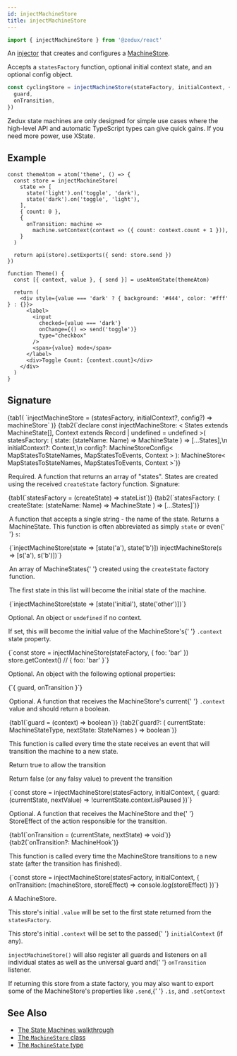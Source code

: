 ```yaml
---
id: injectMachineStore
title: injectMachineStore
---
```



```ts
import { injectMachineStore } from '@zedux/react'
```

An [injector](../glossary#injector) that creates and configures a [MachineStore](../classes/MachineStore).

Accepts a `statesFactory` function, optional initial context state, and an optional config object.

```ts
const cyclingStore = injectMachineStore(stateFactory, initialContext, {
  guard,
  onTransition,
})
```

Zedux state machines are only designed for simple use cases where the high-level API and automatic TypeScript types can give quick gains. If you need more power, use XState.

## Example

```tsx live ecosystemId=injectMachineStore/example resultVar=Theme
const themeAtom = atom('theme', () => {
  const store = injectMachineStore(
    state => [
      state('light').on('toggle', 'dark'),
      state('dark').on('toggle', 'light'),
    ],
    { count: 0 },
    {
      onTransition: machine =>
        machine.setContext(context => ({ count: context.count + 1 })),
    }
  )

  return api(store).setExports({ send: store.send })
})

function Theme() {
  const [{ context, value }, { send }] = useAtomState(themeAtom)

  return (
    <div style={value === 'dark' ? { background: '#444', color: '#fff' } : {}}>
      <label>
        <input
          checked={value === 'dark'}
          onChange={() => send('toggle')}
          type="checkbox"
        />
        <span>{value} mode</span>
      </label>
      <div>Toggle Count: {context.count}</div>
    </div>
  )
}
```

## Signature

<Tabs>
  {tab1(
    `injectMachineStore = (statesFactory, initialContext?, config?) => machineStore`
  )}
  {tab2(`declare const injectMachineStore: <
  States extends MachineState[],
  Context extends Record<string, any> | undefined = undefined
>(
  statesFactory: (
    state: <Name extends string>(stateName: Name) => MachineState<Context, Name>
  ) => [...States],\n
  initialContext?: Context,\n
  config?: MachineStoreConfig<
    MapStatesToStateNames<States, Context>,
    MapStatesToEvents<States, Context>,
    Context
  >
): MachineStore<
  MapStatesToStateNames<States, Context>,
  MapStatesToEvents<States, Context>,
  Context
>`)}
</Tabs>

<Legend>
  <Item name="statesFactory">
    <p>
      Required. A function that returns an array of "states". States are created
      using the received <code>createState</code> factory function. Signature:
    </p>
    <Tabs>
      {tab1(`statesFactory = (createState) => stateList`)}
      {tab2(`statesFactory: (
  createState: <Name extends string>(stateName: Name) => MachineState<Context, Name>
) => [...States]`)}
    </Tabs>
    <Legend>
      <Item name="createState">
        <p>
          A function that accepts a single string - the name of the state.
          Returns a <Link to="../types/MachineState">MachineState</Link>. This
          function is often abbreviated as simply <code>state</code> or even{' '}
          <code>s</code>:
        </p>
        <Ts>{`injectMachineStore(state => [state('a'), state('b')])
injectMachineStore(s => [s('a'), s('b')])`}</Ts>
      </Item>
      <Item name="Returns">
        <p>
          An array of <Link to="../types/MachineState">MachineStates</Link>{' '}
          created using the <code>createState</code> factory function.
        </p>
        <p>
          The first state in this list will become the initial state of the
          machine.
        </p>
        <Ts>{`injectMachineStore(state => [state('initial'), state('other')])`}</Ts>
      </Item>
    </Legend>
  </Item>
  <Item name="initialContext">
    <p>
      Optional. An object or <code>undefined</code> if no context.
    </p>
    <p>
      If set, this will become the initial value of the MachineStore's{' '}
      <code>.context</code> state property.
    </p>
    <Ts>{`const store = injectMachineStore(stateFactory, { foo: 'bar' })
store.getContext() // { foo: 'bar' }`}</Ts>
  </Item>
  <Item name="config">
    <p>Optional. An object with the following optional properties:</p>
    <Ts>{`{ guard, onTransition }`}</Ts>
    <Legend>
      <Item name="guard">
        <p>
          Optional. A function that receives the MachineStore's current{' '}
          <code>.context</code> value and should return a boolean.
        </p>
        <Tabs>
          {tab1(`guard = (context) => boolean`)}
          {tab2(`guard?: (
  currentState: MachineStateType<StateNames, Context>,
  nextState: StateNames
) => boolean`)}
        </Tabs>
        <p>
          This function is called every time the state receives an event that
          will transition the machine to a new state.
        </p>
        <p>Return true to allow the transition</p>
        <p>Return false (or any falsy value) to prevent the transition</p>
        <Ts>{`const store = injectMachineStore(statesFactory, initialContext, {
  guard: (currentState, nextValue) => !currentState.context.isPaused
})`}</Ts>
      </Item>
      <Item name="onTransition">
        <p>
          Optional. A function that receives the MachineStore and the{' '}
          <Link to="../types/StoreEffect">StoreEffect</Link> of the action
          responsible for the transition.
        </p>
        <Tabs>
          {tab1(`onTransition = (currentState, nextState) => void`)}
          {tab2(`onTransition?: MachineHook<StateNames, EventNames, Context>`)}
        </Tabs>
        <p>
          This function is called every time the MachineStore transitions to a
          new state (after the transition has finished).
        </p>
        <Ts>{`const store = injectMachineStore(statesFactory, initialContext, {
  onTransition: (machineStore, storeEffect) => console.log(storeEffect)
})`}</Ts>
      </Item>
    </Legend>
  </Item>
  <Item name="Returns">
    <p>
      A <Link to="../classes/MachineStore">MachineStore</Link>.
    </p>
    <p>
      This store's initial <code>.value</code> will be set to the first state
      returned from the <code>statesFactory</code>.
    </p>
    <p>
      This store's initial <code>.context</code> will be set to the passed{' '}
      <code>initialContext</code> (if any).
    </p>
    <p>
      <code>injectMachineStore()</code> will also register all guards and
      listeners on all individual states as well as the universal guard and{' '}
      <code>onTransition</code> listener.
    </p>
    <p>
      If returning this store from a state factory, you may also want to export
      some of the MachineStore's properties like <code>.send</code>,{' '}
      <code>.is</code>, and <code>.setContext</code>
    </p>
  </Item>
</Legend>

## See Also

- [The State Machines walkthrough](../../walkthrough/state-machines)
- [The `MachineStore` class](../classes/MachineStore)
- [The `MachineState` type](../types/MachineState)
